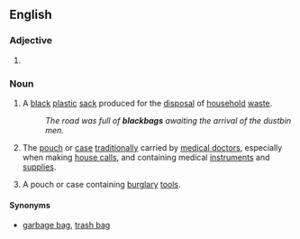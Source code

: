==English==

===Adjective===
{{en-adj|pos=[[black]] [[bag]]|-}}
# {{alternative spelling of|[[black-bag]]}}

===Noun===
{{en-noun|sg=[[black]] [[bag]]}}

# {{British}} A [[black]] [[plastic]] [[sack]] produced for the [[disposal]] of [[household]] [[waste]].
#: ''The road was full of '''blackbags''' awaiting the arrival of the dustbin men.''
# {{chiefly|US}} The [[pouch]] or [[case]] [[traditionally]] carried by [[medical doctor]]s, especially when making [[house call]]s, and containing medical [[instrument]]s and [[supplies]].
# A pouch or case containing [[burglary]] [[tool]]s.

====Synonyms====
* {{italbrac|sack for disposal of waste}} [[garbage bag]], [[trash bag]]